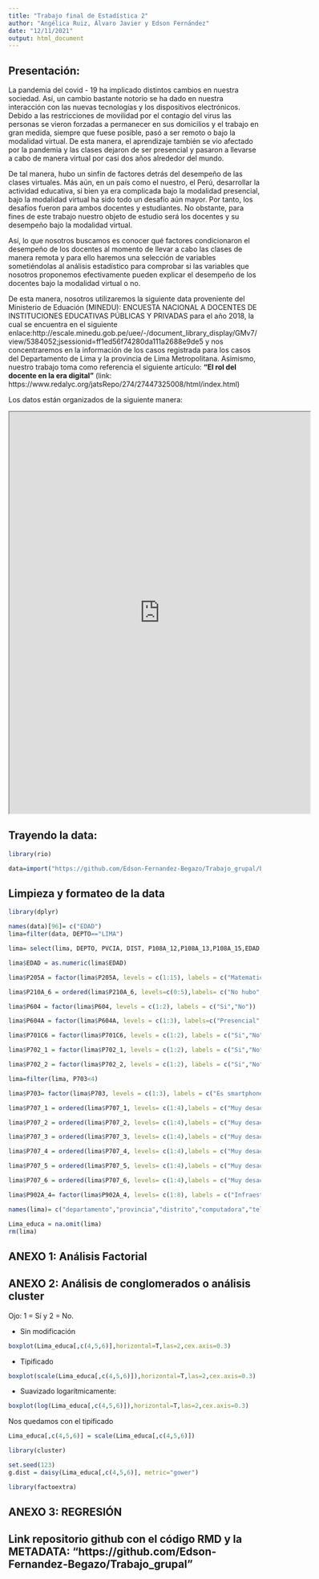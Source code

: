 ---
title: "Trabajo final de Estadística 2"
author: "Angélica Ruiz, Álvaro Javier y Edson Fernández"
date: "12/11/2021"
output: html_document
---

## Presentación: 

La pandemia del covid - 19 ha implicado distintos cambios en nuestra sociedad. Así, un cambio bastante notorio se ha dado en nuestra interacción con las nuevas tecnologías y los dispositivos electrónicos. Debido a las restricciones de movilidad por el contagio del virus las personas se vieron forzadas a permanecer en sus domicilios y el trabajo en gran medida, siempre que fuese posible, pasó a ser remoto o bajo la modalidad virtual. De esta manera, el aprendizaje también se vio afectado por la pandemia y las clases dejaron de ser presencial y pasaron a llevarse a cabo de manera virtual por casi dos años alrededor del mundo. 

De tal manera, hubo un sinfín de factores detrás del desempeño de las clases virtuales. Más aún, en un país como el nuestro, el Perú, desarrollar la actividad educativa, si bien ya era complicada bajo la modalidad presencial, bajo la modalidad virtual ha sido todo un desafío aún mayor. Por tanto, los desafíos fueron para ambos docentes y estudiantes. No obstante, para fines de este trabajo nuestro objeto de estudio será los docentes y su desempeño bajo la modalidad virtual.

Así, lo que nosotros buscamos es conocer qué factores condicionaron el desempeño de los docentes al momento de llevar a cabo las clases de manera remota y para ello haremos una selección de variables sometiéndolas al análisis estadístico para comprobar si las variables que nosotros proponemos efectivamente pueden explicar el desempeño de los docentes bajo la modalidad virtual o no. 

De esta manera, nosotros utilizaremos la siguiente data proveniente del Ministerio de Eduación (MINEDU): ENCUESTA NACIONAL A DOCENTES DE INSTITUCIONES EDUCATIVAS PÚBLICAS Y PRIVADAS para el año 2018, la cual se encuentra en el siguiente enlace:http://escale.minedu.gob.pe/uee/-/document_library_display/GMv7/view/5384052;jsessionid=ff1ed56f74280da111a2688e9de5 y nos concentraremos en la información de los casos registrada para los casos del Departamento de Lima y la provincia de Lima Metropolitana. Asimismo, nuestro trabajo toma como referencia el siguiente artículo: **"El rol del docente en la era digital"** (link: https://www.redalyc.org/jatsRepo/274/27447325008/html/index.html)

Los datos están organizados de la siguiente manera: 

<iframe iframe width="600" height="800"
src="https://docs.google.com/spreadsheets/d/1kLoKFaYSQ_7Z46dMuYFCBEaFsxnbB8oA6ljKPaHBBdA/edit?usp=sharing"></iframe>

## Trayendo la data: 

```{r}
library(rio)
```

```{r}
data=import("https://github.com/Edson-Fernandez-Begazo/Trabajo_grupal/blob/main/ENDO_2018.sav?raw=true")
```

## Limpieza y formateo de la data 

```{r}
library(dplyr)
```

```{r}
names(data)[96]= c("EDAD")
lima=filter(data, DEPTO=="LIMA")
```

```{r}
lima= select(lima, DEPTO, PVCIA, DIST, P108A_12,P108A_13,P108A_15,EDAD,P205A,P210A_6,P501_A,P601A_4,P604,P604A,P701C6,P702_1,P702_2,P703,P707_1,P707_2,P707_3,P707_4,P707_5,P707_6,P902A_4)
```

```{r}
lima$EDAD = as.numeric(lima$EDAD)
```

```{r}
lima$P205A = factor(lima$P205A, levels = c(1:15), labels = c("Matematica","Comunicación","Ciencias Naturales","Psicologia","Educacion Civica","Filosofia","Ciencias Sociales","Ingles","Arte"," ","Educacion Fisica","Religion","Computacion","Educacion para el trabajo","Otro"))
```

```{r}
lima$P210A_6 = ordered(lima$P210A_6, levels=c(0:5),labels= c("No hubo","Muy mala","Mala","Regular","Buena","Muy buena"))
```

```{r}
lima$P604 = factor(lima$P604, levels = c(1:2), labels = c("Si","No"))
```

```{r}
lima$P604A = factor(lima$P604A, levels = c(1:3), labels=c("Presencial","Virtual","Semipresencial"))
```

```{r}
lima$P701C6 = factor(lima$P701C6, levels = c(1:2), labels = c("Si","No"))
```

```{r}
lima$P702_1 = factor(lima$P702_1, levels = c(1:2), labels = c("Si","No"))
```

```{r}
lima$P702_2 = factor(lima$P702_2, levels = c(1:2), labels = c("Si","No"))
```

```{r}
lima=filter(lima, P703<4)
```

```{r}
lima$P703= factor(lima$P703, levels = c(1:3), labels = c("Es smartphone","No smartphone","No"))
```

```{r}
lima$P707_1 = ordered(lima$P707_1, levels= c(1:4),labels = c("Muy desacuerdo","Desacuerdo","De acuerdo","Muy acuerdo"))
```

```{r}
lima$P707_2 = ordered(lima$P707_2, levels= c(1:4),labels = c("Muy desacuerdo","Desacuerdo","De acuerdo","Muy acuerdo"))
```

```{r}
lima$P707_3 = ordered(lima$P707_3, levels= c(1:4),labels = c("Muy desacuerdo","Desacuerdo","De acuerdo","Muy acuerdo"))
```

```{r}
lima$P707_4 = ordered(lima$P707_4, levels= c(1:4),labels = c("Muy desacuerdo","Desacuerdo","De acuerdo","Muy acuerdo"))
```

```{r}
lima$P707_5 = ordered(lima$P707_5, levels= c(1:4),labels = c("Muy desacuerdo","Desacuerdo","De acuerdo","Muy acuerdo"))
```

```{r}
lima$P707_6 = ordered(lima$P707_6, levels= c(1:4),labels = c("Muy desacuerdo","Desacuerdo","De acuerdo","Muy acuerdo"))
```

```{r}
lima$P902A_4= factor(lima$P902A_4, levels= c(1:8), labels = c("Infraestructura","Material educativo","Acceso a material","Acceso a tecnología","Buen clima laboral","Tiempo de reflexion","Asesoria","Otro"))
```

```{r}
names(lima)= c("departamento","provincia","distrito","computadora","telefono","internet","edad","especialidad","conocimientoTIC","ingreso","cursos_virtuales","capacitacionTIC","modcapacitTIC","mensajeriaW","PeruEduca","webMINSA","celular","opinionTIC1","opinionTIC2","opinionTIC3","opinionTIC4","opinionTIC5","opinionTIC6","pedagogTIC")
```

```{r}
Lima_educa = na.omit(lima)
rm(lima)
```

## ANEXO 1: Análisis Factorial 

## ANEXO 2: Análisis de conglomerados o análisis cluster 

Ojo: 1 = Sí y 2 = No.

 * Sin modificación 

```{r}
boxplot(Lima_educa[,c(4,5,6)],horizontal=T,las=2,cex.axis=0.3)
```

 * Tipificado 
 
```{r}
boxplot(scale(Lima_educa[,c(4,5,6)]),horizontal=T,las=2,cex.axis=0.3)
```

 * Suavizado logarítmicamente:
 
```{r}
boxplot(log(Lima_educa[,c(4,5,6)]),horizontal=T,las=2,cex.axis=0.3)
```

Nos quedamos con el tipificado 

```{r}
Lima_educa[,c(4,5,6)] = scale(Lima_educa[,c(4,5,6)])
```

```{r}
library(cluster)
```

```{r}
set.seed(123)
g.dist = daisy(Lima_educa[,c(4,5,6)], metric="gower")
```

```{r}
library(factoextra)
```


## ANEXO 3: REGRESIÓN 


## Link repositorio github con el código RMD y la METADATA: "https://github.com/Edson-Fernandez-Begazo/Trabajo_grupal"
